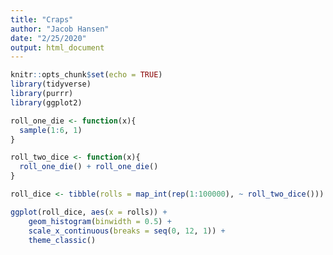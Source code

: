 ```yaml
---
title: "Craps"
author: "Jacob Hansen"
date: "2/25/2020"
output: html_document
---
```


```r
knitr::opts_chunk$set(echo = TRUE)
library(tidyverse)
library(purrr)
library(ggplot2)
```

```r
roll_one_die <- function(x){
  sample(1:6, 1)
}

roll_two_dice <- function(x){
  roll_one_die() + roll_one_die()
}

roll_dice <- tibble(rolls = map_int(rep(1:100000), ~ roll_two_dice()))

ggplot(roll_dice, aes(x = rolls)) +
    geom_histogram(binwidth = 0.5) +
    scale_x_continuous(breaks = seq(0, 12, 1)) +
    theme_classic()
```

```r

```

